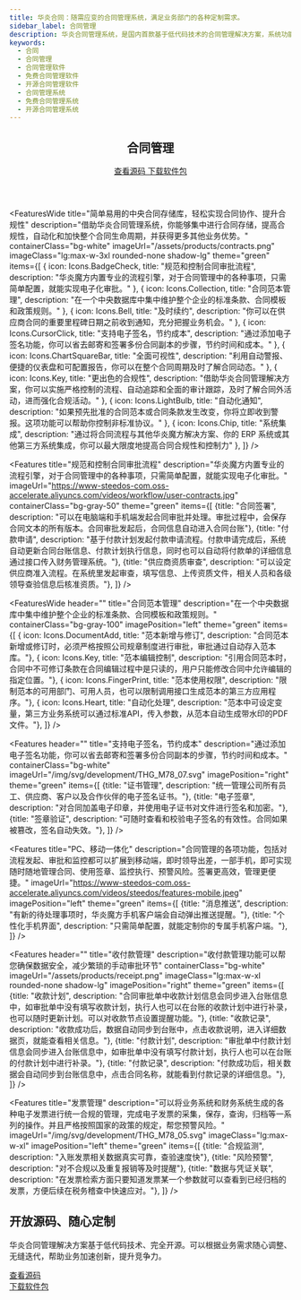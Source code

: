 ```yaml
---
title: 华炎合同：随需应变的合同管理系统，满足业务部门的各种定制需求。
sidebar_label: 合同管理
description: 华炎合同管理系统，是国内首款基于低代码技术的合同管理解决方案，系统功能涵盖合同订立、执行、跟踪、变更、验收、付款、监督、统计的整个管理过程，并提供低代码开发工具华炎魔方，通过调整配置文件就能调整合同台账、业务字段、审批流程、统计报表等，快速满足业务部门的个性化需求。
keywords:
  - 合同
  - 合同管理
  - 合同管理软件
  - 免费合同管理软件
  - 开源合同管理软件
  - 合同管理系统
  - 免费合同管理系统
  - 开源合同管理系统
---
```





<header class="py-6 border-b border-gray-200">
  <div class="mx-auto px-4 sm:px-6 lg:px-8">
    <div class="md:flex md:items-center md:justify-between">
      <div class="flex-1 min-w-0">
        <h2 class="text-2xl font-bold leading-7 text-gray-900 sm:text-3xl sm:truncate">
          合同管理
        </h2>
      </div>
      <div class="mt-4 flex md:mt-0 md:ml-4">
        <a href="https://github.com/steedos/steedos-app-contract" class="inline-flex items-center px-4 py-2 border border-gray-300 rounded-md shadow-sm text-sm font-medium text-gray-700 bg-white hover:bg-gray-50 focus:outline-none focus:ring-2 focus:ring-offset-2 focus:ring-indigo-500">
          查看源码
        </a>
        <a href="https://github.com/steedos/steedos-app-contract/releases" class="ml-3 inline-flex items-center px-4 py-2 border border-transparent rounded-md shadow-sm text-sm font-medium text-white bg-indigo-600 hover:bg-indigo-700 hover:text-white focus:outline-none focus:ring-2 focus:ring-offset-2 focus:ring-indigo-500">
          下载软件包
        </a>
      </div>
    </div>
  </div>
</header>


<FeaturesWide
  title="简单易用的中央合同存储库，轻松实现合同协作、提升合规性"
  description="借助华炎合同管理系统，你能够集中进行合同存储，提高合规性，自动化和加快整个合同生命周期，并获得更多其他业务优势。"
  containerClass="bg-white"
  imageUrl="/assets/products/contracts.png"
  imageClass="lg:max-w-3xl rounded-none shadow-lg"
  theme="green"
  items={[
    {
      icon: Icons.BadgeCheck,
      title: "规范和控制合同审批流程", 
      description: "华炎魔方内置专业的流程引擎，对于合同管理中的各种事项，只需简单配置，就能实现电子化审批。"
    },
    {
      icon: Icons.Collection,
      title: "合同范本管理", 
      description: "在一个中央数据库中集中维护整个企业的标准条款、合同模板和政策规则。"
    },
    {
      icon: Icons.Bell,
      title: "及时续约", 
      description: "你可以在供应商合同的重要里程碑日期之前收到通知，充分把握业务机会。"
    },
    {
      icon: Icons.CursorClick,
      title: "支持电子签名，节约成本", 
      description: "通过添加电子签名功能，你可以省去邮寄和签署多份合同副本的步骤，节约时间和成本。"
    },
    {
      icon: Icons.ChartSquareBar,
      title: "全面可视性", 
      description: "利用自动警报、便捷的仪表盘和可配置报告，你可以在整个合同周期及时了解合同动态。"
    },
    {
      icon: Icons.Key,
      title: "更出色的合规性", 
      description: "借助华炎合同管理解决方案，你可以实施严格控制的流程、自动追踪和全面的审计跟踪，及时了解合同外活动，进而强化合规活动。"
    },
    {
      icon: Icons.LightBulb,
      title: "自动化通知", 
      description: "如果预先批准的合同范本或合同条款发生改变，你将立即收到警报。这项功能可以帮助你控制非标准协议。"
    },
    {
      icon: Icons.Chip,
      title: "系统集成", 
      description: "通过将合同流程与其他华炎魔方解决方案、你的 ERP 系统或其他第三方系统集成，你可以最大限度地提高合同合规性和控制力"
    },
  ]}
/>

<Features 
  title="规范和控制合同审批流程"
  description="华炎魔方内置专业的流程引擎，对于合同管理中的各种事项，只需简单配置，就能实现电子化审批。"
  imageUrl="https://www-steedos-com.oss-accelerate.aliyuncs.com/videos/workflow/user-contracts.jpg"
  containerClass="bg-gray-50"
  theme="green"
  items={[
    {title: "合同签署", description: "可以在电脑端和手机端发起合同审批并处理。审批过程中，会保存合同文本的所有版本。合同审批发起后，合同信息自动进入合同台账"},
    {title: "付款申请", description: "基于付款计划发起付款申请流程。付款申请完成后，系统自动更新合同台账信息、付款计划执行信息，同时也可以自动将付款单的详细信息通过接口传入财务管理系统。"},
    {title: "供应商资质审查", description: "可以设定供应商准入流程。在系统里发起审查，填写信息、上传资质文件，相关人员和各级领导查验信息后核准资质。"},
  ]}
/>


<FeaturesWide
  header=""
  title="合同范本管理"
  description="在一个中央数据库中集中维护整个企业的标准条款、合同模板和政策规则。"
  containerClass="bg-gray-100"
  imagePosition="left"
  theme="green"
  items={[
    {
      icon: Icons.DocumentAdd,
      title: "范本新增与修订", 
      description: "合同范本新增或修订时，必须严格按照公司规章制度进行审批，审批通过自动存入范本库。"},
    {
      icon: Icons.Key,
      title: "范本编辑控制", 
      description: "引用合同范本时，合同中不可修订条款在合同编辑过程中是只读的，用户只能修改合同中允许编辑的指定位置。"},
    {
      icon: Icons.FingerPrint,
      title: "范本使用权限", 
      description: "限制范本的可用部门、可用人员，也可以限制调用接口生成范本的第三方应用程序。"},
    {
      icon: Icons.Heart,
      title: "自动化处理", 
      description: "范本中可设定变量，第三方业务系统可以通过标准API，传入参数，从范本自动生成带水印的PDF文件。"},
  ]}
/>


<Features
  header=""
  title="支持电子签名，节约成本"
  description="通过添加电子签名功能，你可以省去邮寄和签署多份合同副本的步骤，节约时间和成本。"
  containerClass="bg-white"
  imageUrl="/img/svg/development/THG_M78_07.svg"
  imagePosition="right"
  theme="green"
  items={[
    {title: "证书管理", description: "统一管理公司所有员工、供应商、客户以及合作伙伴的电子签名证书。"},
    {title: "电子签章", description: "对合同加盖电子印章，并使用电子证书对文件进行签名和加密。"},
    {title: "签章验证", description: "可随时查看和校验电子签名的有效性。合同如果被篡改，签名自动失效。"},
  ]}
/>



<Features 
  title="PC、移动一体化"
  description="合同管理的各项功能，包括对流程发起、审批和监控都可以扩展到移动端，即时领导出差，一部手机，即可实现随时随地管理合同、使用签章、监控执行、预警风险。签署更高效，管理更便捷。"
  imageUrl="https://www-steedos-com.oss-accelerate.aliyuncs.com/videos/steedos/features-mobile.jpeg"
  imagePosition="left"
  theme="green"
  items={[
    {title: "消息推送", description: "有新的待处理事项时，华炎魔方手机客户端会自动弹出推送提醒。"},
    {title: "个性化手机界面", description: "只需简单配置，就能定制你的专属手机客户端。"},
  ]}
/>

<Features
  header=""
  title="收付款管理"
  description="收付款管理功能可以帮您确保数据安全，减少繁琐的手动审批环节"
  containerClass="bg-white"
  imageUrl="/assets/products/receipt.png"
  imageClass="lg:max-w-xl rounded-none shadow-lg"
  imagePosition="right"
  theme="green"
  items={[
    {title: "收款计划", description: "合同审批单中收款计划信息会同步进入台账信息中，如审批单中没有填写收款计划，执行人也可以在台账的收款计划中进行补录，也可以随时更新计划。可以对收款节点设置提醒功能。"},
    {title: "收款记录", description: "收款成功后，数据自动同步到台账中，点击收款说明，进入详细数据页，就能查看相关信息。"},
    {title: "付款计划", description: "审批单中付款计划信息会同步进入台账信息中，如审批单中没有填写付款计划，执行人也可以在台账的付款计划中进行补录。"},
    {title: "付款记录", description: "付款成功后，相关数据会自动同步到台账信息中，点击合同名称，就能看到付款记录的详细信息。"},
  ]}
/>

<Features 
  title="发票管理"
  description="可以将业务系统和财务系统生成的各种电子发票进行统一合规的管理，完成电子发票的采集，保存，查询，归档等一系列的操作。并且严格按照国家的政策的规定，帮您预警风险。"
  imageUrl="/img/svg/development/THG_M78_05.svg"
  imageClass="lg:max-w-xl"
  imagePosition="left"
  theme="green"
  items={[
    {title: "合规监测", description: "入账发票相关数据真实可靠，查验速度快"},
    {title: "风险预警", description: "对不合规以及重复报销等及时提醒"},
    {title: "数据与凭证关联", description: "在发票检索方面只要知道发票某一个参数就可以查看到已经归档的发票，方便后续在税务稽查中快速应对。"},
  ]}
/>


<div class="bg-gray-200">
  <div class="max-w-screen-xl mx-auto text-center py-10 px-4 sm:px-6 lg:py-12 lg:px-8">
    <h2 class="text-3xl leading-9 font-extrabold tracking-tight text-gray-900 sm:text-4xl sm:leading-10">
      开放源码、随心定制
    </h2>
    <p class="mt-4 text-xl leading-7 text-gray-500 lg:mx-auto">
      华炎合同管理解决方案基于低代码技术、完全开源。可以根据业务需求随心调整、无缝迭代，帮助业务加速创新，提升竞争力。
    </p>
      <div class="mt-8 flex flex justify-center justify-start">
        <div class="rounded-md shadow">
          <a href="https://github.com/steedos/steedos-contracts-app" target="_blank" class="w-full flex items-center justify-center px-8 py-3 border border-transparent text-base leading-6 font-medium rounded-md text-white bg-green-600 hover:bg-green-500 hover:text-white focus:outline-none focus:border-green-700 focus:shadow-outline-green transition duration-150 ease-in-out md:py-4 md:text-lg md:px-10">
            查看源码
          </a>
        </div>
        <div class="ml-3 rounded-md shadow">
          <a href="https://github.com/steedos/steedos-app-contract/releases" target="_blank" class="w-full flex items-center justify-center px-8 py-3 border border-transparent text-base leading-6 font-medium rounded-md text-green-600 bg-white hover:text-green-500 focus:outline-none focus:border-green-300 focus:shadow-outline-green transition duration-150 ease-in-out md:py-4 md:text-lg md:px-10">
            下载软件包
          </a>
        </div>
      </div>
  </div>
</div>